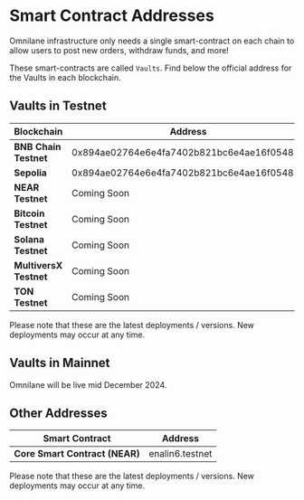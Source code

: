 # Smart Contract Addresses

Omnilane infrastructure only needs a single smart-contract on each chain to allow users to post new orders, withdraw funds, and more!

These smart-contracts are called `Vaults`. Find below the official address for the Vaults in each blockchain.

## Vaults in Testnet

| **Blockchain**                     | **Address** |
|------------------------------------|--------------------------|
| **BNB Chain Testnet**              | 0x894ae02764e6e4fa7402b821bc6e4ae16f05487e  |
| **Sepolia**                        | 0x894ae02764e6e4fa7402b821bc6e4ae16f05487e  |
| **NEAR Testnet**                    | Coming Soon  |
| **Bitcoin Testnet**                | Coming Soon  |
| **Solana Testnet**                 | Coming Soon  |
| **MultiversX Testnet**             | Coming Soon  |
| **TON Testnet**                    | Coming Soon  |

Please note that these are the latest deployments / versions. New deployments may occur at any time.

## Vaults in Mainnet

Omnilane will be live mid December 2024.

## Other Addresses

| **Smart Contract**                 | **Address** |
|------------------------------------|--------------------------|
| **Core Smart Contract (NEAR)**     | enalin6.testnet  |

Please note that these are the latest deployments / versions. New deployments may occur at any time.
